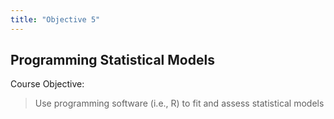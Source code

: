 ```yaml
---
title: "Objective 5"
---
```


## Programming Statistical Models

Course Objective:

> Use programming software (i.e., R) to fit and assess statistical models

